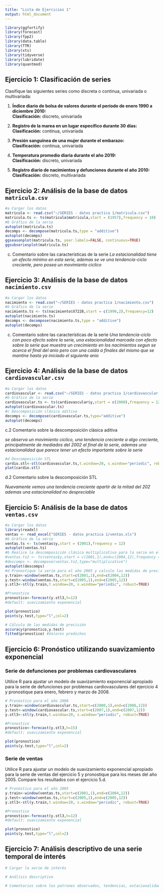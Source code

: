 ```yaml
---
title: "Lista de Ejercicios 1"
output: html_document
---
```

```r
library(ggfortify)
library(forecast)
library(fpp2)
library(data.table)
library(TTR)
library(xts)
library(tidyverse)
library(lubridate)
library(quantmod)
```

## Ejercicio 1: Clasificación de series

Clasifique las siguientes series como discreta o continua, univariada o multivariada:

1. **Índice diario de bolsa de valores durante el período de enero 1990 a diciembre 2010:**  
   **Clasificación:** discreto, univariada

2. **Registro de la marea en un lugar específico durante 30 días:**  
   **Clasificación:** continua, univariada

3. **Presión sanguínea de una mujer durante el embarazo:**  
   **Clasificación:** continua, univariada

4. **Temperatura promedio diaria durante el año 2019:**  
   **Clasificación:** discreto, univariada

5. **Registro diario de nacimientos y defunciones durante el año 2010:**  
   **Clasificación:** discreto, multivariada

## Ejercicio 2: Análisis de la base de datos `matricula.csv`

```r
#a Cargar los datos
matricula <- read.csv("~/SERIES - datos practica 1/matricula.csv")
matricula.ts <- ts(matricula$matricula,start = (1957),frequency = 10)
#b Gráfico de la serie
autoplot(matricula.ts)
decomps <- decompose(matricula.ts,type = "additive")
autoplot(decomps)
ggseasonplot(matricula.ts, year.labels=FALSE, continuous=TRUE)
ggsubseriesplot(matricula.ts)
```
c. Comentario sobre las características de la serie
*La estacionalidad tiene un efecto minimo en esta serie, ademas se ve una tendencia-ciclo creciente, pero posea un movimiento ciclico*


## Ejercicio 3: Análisis de la base de datos `nacimiento.csv`

```r
#a Cargar los datos
nacimiento <- read.csv("~/SERIES - datos practica 1/nacimiento.csv")
#b Gráfico de la serie
nacimiento.ts <- ts(nacimiento$X7228,start = c(1990,2),frequency=12)
autoplot(nacimiento.ts)
decomps <- decompose(nacimiento.ts,type = "additive")
autoplot(decomps)
```
c. Comentario sobre las características de la serie
*Una tendencia-ciclo con poco efecto sobre la serie, una estacionalidad marcada con efecto sobre la serie que muestra un crecimiento en los nacimientos segun se acerca el final del anio pero con una caida a finales del mismo que se mantine hasta ya iniciado el siguiente anio*

## Ejercicio 4: Análisis de la base de datos `cardiovascular.csv`

```r
#a Cargar los datos
cardiovascular <- read.csv("~/SERIES - datos practica 1/cardiovascular.csv")
#b Gráfico de la serie
cardiovascular.ts <- ts(cardiovascular$y,start = c(2000),frequency = 12)
autoplot(cardiovascular.ts)
#c Descomposición clásica aditiva
decomps <- decompose(cardiovascular.ts,type="additive")
autoplot(decomps)
```
c.2 Comentario sobre la descomposición clásica aditiva

*se observa un movimiento ciclico, una tendencia creciente a algo creciente, principalmente de mediados del 2002 al final de la serie, ademas una estacionalidad que parece tener un efecto importante sobre la serie*

```r
#d Descomposición STL
cardio.stl<-stl(cardiovascular.ts,t.window=20, s.window="periodic", robust=TRUE)
plot(cardio.stl)
```
d.2 Comentario sobre la descomposición STL

*Nuevamente vemos una tendencia creciente apartir de la mitad del 202 ademas una estacionalidad no despreciable*

## Ejercicio 5: Análisis de la base de datos `ventas.csv`

```r
#a Cargar los datos
library(readxl)
ventas <- read_excel("SERIES - datos practica 1/ventas.xls")
#b Gráfico de la serie
ventas.ts <- ts(ventas$y,start = (2001),frequency = 12)
autoplot(ventas.ts)
#b Realice la descomposición clásica multiplicativa para la serie en el periodo 2001-2004.
#ventas.ts2 <- ts(ventas$y,start = c(2001,1),end=c(2004,12),frequency = 12)
#descomps <- decompose(ventas.ts2,type="multiplicative")
autoplot(descomps)
#d Pronostique la serie para el año 2005 y calcule las medidas de precisión de estos pronósticos.
y.train<-window(ventas.ts,start=c(2001,1),end=c(2004,12))
y.test<-window(ventas.ts,start=c(2005,1),end=c(2005,12))
y.stl3<-stl(y.train,t.window=20, s.window="periodic", robust=TRUE)

#Pronostico
pronostico<-forecast(y.stl3,h=12)
#default: suavizamiento exponencial

plot(pronostico)
points(y.test,type="l",col=2)

# Cálculo de las medidas de precisión
accuracy(pronostico,y.test)
fitted(pronostico) #Valores predichos
```

## Ejercicio 6: Pronóstico utilizando suavizamiento exponencial

### Serie de defunciones por problemas cardiovasculares
Utilice R para ajustar un modelo de suavizamiento exponencial apropiado para la serie de defunciones por problemas cardiovasculares del ejercicio 4 y pronostique para enero, febrero y marzo de 2008.
```r
# Pronóstico para el año 2008
y.train<-window(cardiovascular.ts,start=c(2000,1),end=c(2006,12))
y.test<-window(cardiovascular.ts,start=c(2007,1),end=c(2007,12))
y.stl3<-stl(y.train,t.window=20, s.window="periodic", robust=TRUE)

#Pronostico
pronostico<-forecast(y.stl3,h=15)
#default: suavizamiento exponencial

plot(pronostico)
points(y.test,type="l",col=2)
```

### Serie de ventas
Utilice R para ajustar un modelo de suavizamiento exponencial apropiado para la serie de ventas del ejercicio 5 y pronostique para los meses del año 2005. Compare los resultados con el ejercicio 5.d.
```r
# Pronóstico para el año 2005
y.train<-window(ventas.ts,start=c(2001,1),end=c(2004,12))
y.test<-window(ventas.ts,start=c(2005,1),end=c(2005,12))
y.stl3<-stl(y.train,t.window=20, s.window="periodic", robust=TRUE)

#Pronostico
pronostico<-forecast(y.stl3,h=12)
#default: suavizamiento exponencial

plot(pronostico)
points(y.test,type="l",col=2)
```

## Ejercicio 7: Análisis descriptivo de una serie temporal de interés

```r
# Cargar la serie de interés

# Análisis descriptivo

# Comentarios sobre los patrones observados, tendencias, estacionalidades, etc.

```


